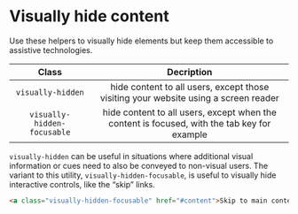 
<Meta title="Helpers/Visually hidden" />

# Visually hide content

Use these helpers to visually hide elements but keep them accessible to assistive technologies.

|            Class            |                                         Decription                                          |
| :-------------------------: | :-----------------------------------------------------------------------------------------: |
|      `visually-hidden`      |     hide content to all users, except those visiting your website using a screen reader     |
| `visually-hidden-focusable` | hide content to all users, except when the content is focused, with the tab key for example |

`visually-hidden` can be useful in situations where additional visual information or cues need to also be conveyed to non-visual users. The variant to this utility, `visually-hidden-focusable`, is useful to visually hide interactive controls, like the “skip” links.

```html
<a class="visually-hidden-focusable" href="#content">Skip to main content</a>
```
